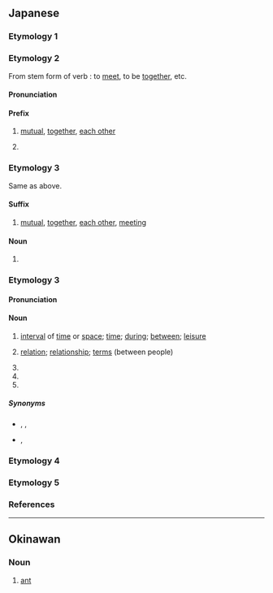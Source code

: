 {{also|アイ|Appendix:Variations of "ai"}}
==Japanese==

===Etymology 1===
{{ja-see-kango|哀|愛|隘|埃|娃|靄}}

===Etymology 2===
{{ja-spellings|h=あひ|相}}
From {{etyl|ojp|ja}} stem form of verb {{l|ja|あう}}: to [[meet]], to be [[together]], etc.

====Pronunciation====
{{ja-pron|あい|acc=1|acc_ref=NHK}}

====Prefix====
{{ja-pos|prefix}}

# [[mutual]], [[together]], [[each other]]
#: {{ja-usex-inline|'''相'''%手|'''あい'''%て|partner; opponent}}
#: {{ja-usex|兄弟はいつも'''相'''戦うものだ。|きょうだい は いつも '''あい'''-たたかう もの だ。|Brothers (siblings) will always fight ('''with each other''').}}
# {{n-g|used in official or epistolary writings for elegance or politeness}}

===Etymology 3===
{{ja-spellings|h=あひ|合い|合}}
Same as {{m|ja|相}} above.

====Suffix====
{{ja-pos|suffix}}

# {{ja-def|合い|合}} [[mutual]], [[together]], [[each other]], [[meet]]ing
#: {{ja-usex-inline|意%味%'''合い'''|い%み%'''あい'''|implication, shade of meaning, nuance}}

====Noun====
{{ja-noun}}

# {{ja-def|合い|合}} {{short for|合い服|lang=ja|tr=aifuku}}

===Etymology 3===
{{ja-spellings|間|h=あひ}}

====Pronunciation====
{{ja-pron|あい|acc=1|acc_ref=DJR,NHK|acc2=0|acc2_ref=DJR}}

====Noun====
{{ja-noun|あい}}

# {{lb|zh|literary|or|dialectal}} [[interval]] of [[time]] or [[space]]; [[time]]; [[during]]; [[between]]; [[leisure]]
#: {{ja-usex-inline|歯の'''間'''にものが挟む|は. の '''あい''' に もの が はさむ|something is sticking '''between''' the teeth}}
# [[relation]]; [[relationship]]; [[terms]] (between people)
#: {{ja-usex-inline|夫%婦%'''間'''が悪い|ふう%ふ% '''あい''' が わるい|the husband and wife are on bad '''terms'''}}
# {{short for|間狂言|lang=ja|tr=aikyōgen}}
# {{short for|間駒|lang=ja|tr=aigoma}}
# {{short for|間の手|lang=ja|tr=ai no te}}

=====Synonyms=====
* {{sense|interval of time or space}} {{ja-r|間|ま}}, {{ja-r|間|あいだ}}, {{ja-r|合間|あいま}}
* {{sense|relationship between people, terms}} {{ja-r|間柄|あいだがら}}, {{ja-r|仲|なか}}

===Etymology 4===
{{ja-see|藍}}

===Etymology 5===
{{ja-see|鮎}}

===References===
<references/>

----

==Okinawan==

===Noun===
{{head|ryu|noun|romaji|ai}}

# {{ryu-def|蟻}} [[ant]]